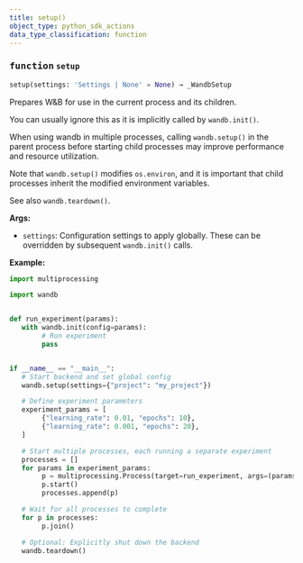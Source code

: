 ```yaml
---
title: setup()
object_type: python_sdk_actions
data_type_classification: function
---
```


<Card title="View the source code" href="https://github.com/wandb/wandb/blob/main/wandb/sdk/wandb_setup.py" icon="github"/>




### <kbd>function</kbd> `setup`

```python
setup(settings: 'Settings | None' = None) → _WandbSetup
```

Prepares W&B for use in the current process and its children. 

You can usually ignore this as it is implicitly called by `wandb.init()`. 

When using wandb in multiple processes, calling `wandb.setup()` in the parent process before starting child processes may improve performance and resource utilization. 

Note that `wandb.setup()` modifies `os.environ`, and it is important that child processes inherit the modified environment variables. 

See also `wandb.teardown()`. 



**Args:**
 
 - `settings`:  Configuration settings to apply globally. These can be  overridden by subsequent `wandb.init()` calls. 



**Example:**
 ```python
import multiprocessing

import wandb


def run_experiment(params):
    with wandb.init(config=params):
         # Run experiment
         pass


if __name__ == "__main__":
    # Start backend and set global config
    wandb.setup(settings={"project": "my_project"})

    # Define experiment parameters
    experiment_params = [
         {"learning_rate": 0.01, "epochs": 10},
         {"learning_rate": 0.001, "epochs": 20},
    ]

    # Start multiple processes, each running a separate experiment
    processes = []
    for params in experiment_params:
         p = multiprocessing.Process(target=run_experiment, args=(params,))
         p.start()
         processes.append(p)

    # Wait for all processes to complete
    for p in processes:
         p.join()

    # Optional: Explicitly shut down the backend
    wandb.teardown()
``` 
